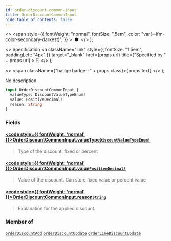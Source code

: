 ```yaml
---
id: order-discount-common-input
title: OrderDiscountCommonInput
hide_table_of_contents: false
---
```


  <>
    <span
      style={{
        fontWeight: "normal",
        fontSize: ".5em",
        color: "var(--ifm-color-secondary-darkest)",
      }}
    >
      &nbsp;●&nbsp;
    </span>
  </>
);

  <>
    Specification
    <a
      className="link"
      style={{ fontSize: "1.5em", paddingLeft: "4px" }}
      target="\_blank"
      href={props.url}
      title={"Specified by " + props.url}
    >
      ⎘
    </a>
  </>
);

  <>
    <span className={"badge badge--" + props.class}>{props.text}</span>
  </>
);

No description

```graphql
input OrderDiscountCommonInput {
  valueType: DiscountValueTypeEnum!
  value: PositiveDecimal!
  reason: String
}
```

### Fields

#### [<code style={{ fontWeight: 'normal' }}>OrderDiscountCommonInput.<b>valueType</b></code>](#)<Bullet />[`DiscountValueTypeEnum!`](../../../api-reference/discounts/enums/discount-value-type-enum) <Badge class="secondary" text="non-null"/> <Badge class="secondary" text="enum"/> <Badge class="secondary" text="discounts"/>

> Type of the discount: fixed or percent

#### [<code style={{ fontWeight: 'normal' }}>OrderDiscountCommonInput.<b>value</b></code>](#)<Bullet />[`PositiveDecimal!`](../../../api-reference/miscellaneous/scalars/positive-decimal) <Badge class="secondary" text="non-null"/> <Badge class="secondary" text="scalar"/> <Badge class="secondary" text="miscellaneous"/>

> Value of the discount. Can store fixed value or percent value

#### [<code style={{ fontWeight: 'normal' }}>OrderDiscountCommonInput.<b>reason</b></code>](#)<Bullet />[`String`](../../../api-reference/miscellaneous/scalars/string) <Badge class="secondary" text="scalar"/> <Badge class="secondary" text="miscellaneous"/>

> Explanation for the applied discount.

### Member of

[`orderDiscountAdd`](../../../api-reference/orders/mutations/order-discount-add) <Badge class="secondary" text="mutation"/><Bullet />[`orderDiscountUpdate`](../../../api-reference/orders/mutations/order-discount-update) <Badge class="secondary" text="mutation"/><Bullet />[`orderLineDiscountUpdate`](../../../api-reference/orders/mutations/order-line-discount-update) <Badge class="secondary" text="mutation"/>

